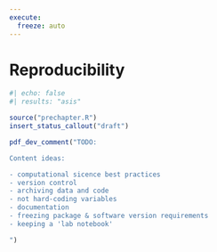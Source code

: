 ---
execute:
  freeze: auto
---

# Reproducibility {#sec-reproducibility-chapter}


```{r setup}
#| echo: false
#| results: "asis"

source("prechapter.R")
insert_status_callout("draft")
```

```{r, echo=FALSE, results='asis'}
pdf_dev_comment("TODO:

Content ideas:

- computational sicence best practices
- version control
- archiving data and code
- not hard-coding variables
- documentation
- freezing package & software version requirements
- keeping a 'lab notebook'

")
```